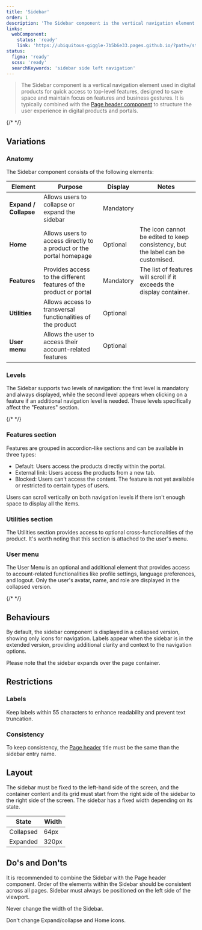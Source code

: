 ```yaml
---
title: 'Sidebar'
order: 1
description: 'The Sidebar component is the vertical navigation element commonly used in digital products to provide users with quick and easy access to top-level features.'
links:
  webComponent:
    status: 'ready'
    link: 'https://ubiquitous-giggle-7b5b6e33.pages.github.io/?path=/story/components-sidebar'
status:
  figma: 'ready'
  scss: 'ready'
  searchKeywords: 'sidebar side left navigation'
---
```


> The Sidebar component is a vertical navigation element used in digital products for quick access to top-level features, designed to save space and maintain focus on features and business gestures. It is typically combined with the [Page header component](/Components/PageHeader/) to structure the user experience in digital products and portals.

{/* <!-- Add preview --> */}

## Variations

### Anatomy

The Sidebar component consists of the following elements:

| Element               | Purpose                                                             | Display   | Notes                                                                           |
| --------------------- | ------------------------------------------------------------------- | --------- | ------------------------------------------------------------------------------- |
| **Expand / Collapse** | Allows users to collapse or expand the sidebar                      | Mandatory |                                                                                 |
| **Home**              | Allows users to access directly to a product or the portal homepage | Optional  | The icon cannot be edited to keep consistency, but the label can be customised. |
| **Features**          | Provides access to the different features of the product or portal  | Mandatory | The list of features will scroll if it exceeds the display container.           |
| **Utilities**         | Allows access to transversal functionalities of the product         | Optional  |                                                                                 |
| **User menu**         | Allows the user to access their account-related features            | Optional  |                                                                                 |

### Levels

The Sidebar supports two levels of navigation: the first level is mandatory and always displayed, while the second level appears when clicking on a feature if an additional navigation level is needed. These levels specifically affect the "Features" section.

{/* <!-- Add previews --> */}

### Features section

Features are grouped in accordion-like sections and can be available in three types:

- Default: Users access the products directly within the portal.
- External link: Users access the products from a new tab.
- Blocked: Users can't access the content. The feature is not yet available or restricted to certain types of users.

<Highlight type="tips" title="Good to know">
  Users can scroll vertically on both navigation levels if there isn't enough
  space to display all the items.
</Highlight>

### Utilities section

The Utilities section provides access to optional cross-functionalities of the product. It's worth noting that this section is attached to the user's menu.

### User menu

The User Menu is an optional and additional element that provides access to account-related functionalities like profile settings, language preferences, and logout. Only the user's avatar, name, and role are displayed in the collapsed version.

{/* <!-- Add preview --> */}

## Behaviours

By default, the sidebar component is displayed in a collapsed version, showing only icons for navigation. Labels appear when the sidebar is in the extended version, providing additional clarity and context to the navigation options.

<Highlight type="tips" title="Good to know">
  Please note that the sidebar expands over the page container.
</Highlight>

## Restrictions

### Labels

Keep labels within 55 characters to enhance readability and prevent text truncation.

### Consistency

To keep consistency, the [Page header](/Components/PageHeader/) title must be the same than the sidebar entry name.

## Layout

The sidebar must be fixed to the left-hand side of the screen, and the container content and its grid must start from the right side of the sidebar to the right side of the screen.
The sidebar has a fixed width depending on its state.

| State     | Width |
| --------- | ----- |
| Collapsed | 64px  |
| Expanded  | 320px |

## Do's and Don'ts

<HintItem>
  It is recommended to combine the Sidebar with the Page header component.
</HintItem>

<HintItem>
  Order of the elements within the Sidebar should be consistent across all
  pages.
</HintItem>

<HintItem>
  Sidebar must always be positioned on the left side of the viewport.
</HintItem>

<HintItem dont>Never change the width of the Sidebar.</HintItem>

<HintItem dont>Don't change Expand/collapse and Home icons.</HintItem>
